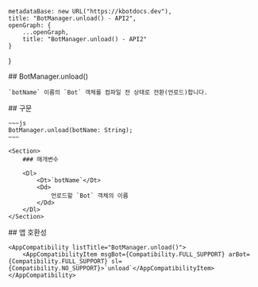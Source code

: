 
    metadataBase: new URL("https://kbotdocs.dev"),
    title: "BotManager.unload() - API2",
    openGraph: {
        ...openGraph,
        title: "BotManager.unload() - API2"
    }
}

<Section>
    ## BotManager.unload()

    `botName` 이름의 `Bot` 객체를 컴파일 전 상태로 전환(언로드)합니다.
</Section>
<Section>
    ## 구문

    ~~~js
    BotManager.unload(botName: String);
    ~~~

    <Section>
        ### 매개변수

        <Dl>
            <Dt>`botName`</Dt>
            <Dd>
                언로드할 `Bot` 객체의 이름
            </Dd>
        </Dl>
    </Section>
</Section>
<Section>
    ## 앱 호환성

    <AppCompatibility listTitle="BotManager.unload()">
        <AppCompatibilityItem msgBot={Compatibility.FULL_SUPPORT} arBot={Compatibility.FULL_SUPPORT} sl={Compatibility.NO_SUPPORT}>`unload`</AppCompatibilityItem>
    </AppCompatibility>
</Section>